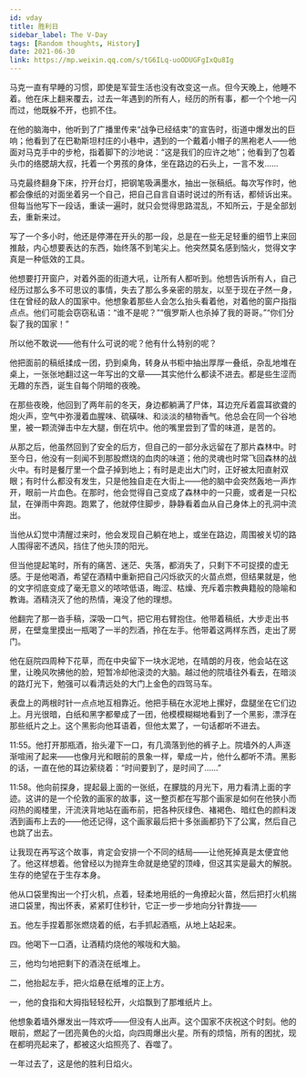```yaml
---
id: vday
title: 胜利日
sidebar_label: The V-Day
tags: [Random thoughts, History]
date: 2021-06-30
link: https://mp.weixin.qq.com/s/tG6ILq-uoODUGFgIxQu8Ig
---
```



<DocMetadataBanner frontMatter={frontMatter} />

马克一直有早睡的习惯，即使是军营生活也没有改变这一点。但今天晚上，他睡不着。他在床上翻来覆去，过去一年遇到的所有人，经历的所有事，都一个个地一闪而过，他既躲不开，也抓不住。

在他的脑海中，他听到了广播里传来“战争已经结束”的宣告时，街道中爆发出的巨响；他看到了在巴勒斯坦村庄的小巷中，遇到的一个戴着小帽子的黑袍老人——他面对马克手中的步枪，指着脚下的沙地说：“这是我们的应许之地”；他看到了包着头巾的络腮胡大叔，托着一个男孩的身体，坐在路边的石头上，一言不发……

马克最终翻身下床，拧开台灯，把钢笔吸满墨水，抽出一张稿纸。每次写作时，他都会像纸的对面坐着另一个自己，把自己自言自语时说过的所有话，都倾诉出来。但每当他写下一段话，重读一遍时，就只会觉得思路混乱，不知所云，于是全部划去，重新来过。

写了一个多小时，他还是停滞在开头的那一段，总是在一些无足轻重的细节上来回推敲，内心想要表达的东西，始终落不到笔尖上。他突然莫名感到恼火，觉得文字真是一种低效的工具。

他想要打开窗户，对着外面的街道大吼，让所有人都听到。他想告诉所有人，自己经历过那么多不可思议的事情，失去了那么多亲密的朋友，以至于现在孑然一身，住在曾经的敌人的国家中。他想象着那些人会怎么抬头看着他，对着他的窗户指指点点。他们可能会窃窃私语：“谁不是呢？”“俄罗斯人也杀掉了我的哥哥。”“你们分裂了我的国家！”

所以他不敢说——他有什么可说的呢？他有什么特别的呢？

他把面前的稿纸揉成一团，扔到桌角，转身从书柜中抽出厚厚一叠纸，杂乱地堆在桌上，一张张地翻过这一年写出的文章——其实他什么都读不进去。都是些生涩而无趣的东西，诞生自每个阴暗的夜晚。

在那些夜晚，他回到了两年前的冬天，身边都躺满了尸体，耳边充斥着震耳欲聋的炮火声，空气中弥漫着血腥味、硫磺味、和淡淡的植物香气。他总会在同一个谷地里，被一颗流弹击中左大腿，倒在坑中。他的嘴里尝到了雪的味道，是苦的。

从那之后，他虽然回到了安全的后方，但自己的一部分永远留在了那片森林中。时至今日，他没有一刻闻不到那股燃烧的血肉的味道；他的灵魂也时常飞回森林的战火中。有时是餐厅里一个盘子掉到地上；有时是走出大门时，正好被太阳直射双眼；有时什么都没有发生，只是他独自走在大街上——他的脑中会突然轰地一声炸开，眼前一片血色。在那时，他会觉得自己变成了森林中的一只鹿，或者是一只松鼠，在弹雨中奔跑。跑累了，他就停住脚步，静静看着血从自己身体上的孔洞中流出。

当他从幻觉中清醒过来时，他会发现自己躺在地上，或坐在路边，周围被关切的路人围得密不透风，挡住了他头顶的阳光。

但当他提起笔时，所有的痛苦、迷茫、失落，都消失了，只剩下不可捉摸的虚无感。于是他喝酒，希望在酒精中重新把自己闪烁欲灭的火苗点燃，但结果就是，他的文字彻底变成了毫无意义的哝哝低语，晦涩、枯燥、充斥着宗教典籍般的隐喻和教诲。酒精浇灭了他的热情，淹没了他的理想。

他翻完了那一沓手稿，深吸一口气，把它用右臂抱住。他带着稿纸，大步走出书房，在壁龛里摸出一瓶喝了一半的烈酒，拎在左手。他带着这两样东西，走出了房门。

他在庭院四周种下花草，而在中央留下一块水泥地，在晴朗的月夜，他会站在这里，让晚风吹拂他的脸，短暂冷却他滚烫的大脑。越过他的院墙往外看去，在暗淡的路灯光下，勉强可以看清远处的大门上金色的四驾马车。

表盘上的两根时针一点点地互相靠近。他把手稿在水泥地上摞好，盘腿坐在它们边上。月光很暗，白纸和黑字都晕成了一团，他模模糊糊地看到了一个黑影，漂浮在那些纸片之上。这个黑影向他耳语着，但他太累了，一句话都听不进去。

11:55。他打开那瓶酒，抬头灌下一口，有几滴落到他的裤子上。院墙外的人声逐渐喧闹了起来——也像月光和眼前的景象一样，晕成一片，他什么都听不清。黑影的话，一直在他的耳边萦绕着：“时间要到了，是时间了……”

11:58。他向前探身，提起最上面的一张纸，在朦胧的月光下，用力看清上面的字迹。这讲的是一个伦敦的画家的故事，这一整页都在写那个画家是如何在他狭小而闷热的阁楼里，汗流浃背地站在画布前，把各种灰绿色、褚褐色、暗红色的颜料泼洒到画布上去的——他还记得，这个画家最后把十多张画都扔下了公寓，然后自己也跳了出去。

让我现在再写这个故事，肯定会安排一个不同的结局——让他死掉真是太便宜他了。他这样想着。他曾经以为抛弃生命就是绝望的顶峰，但这其实是最大的解脱。生存的绝望在于生存本身。

他从口袋里掏出一个打火机，点着，轻柔地用纸的一角撩起火苗，然后把打火机揣进口袋里，掏出怀表，紧紧盯住秒针，它正一步一步地向分针靠拢——

五。他左手捏着那张燃烧着的纸，右手抓起酒瓶，从地上站起来。

四。他喝下一口酒，让酒精灼烧他的喉咙和大脑。

三，他均匀地把剩下的酒浇在纸堆上。

二，他抬起左手，把火焰悬在纸堆的正上方。

一，他的食指和大拇指轻轻松开，火焰飘到了那堆纸片上。

他想象着墙外爆发出一阵欢呼——但没有人出声。这个国家不庆祝这个时刻。他的眼前，燃起了一团亮黄色的火焰，向四周爆出火星。所有的烦恼，所有的困扰，现在都明亮起来了，都被这火焰照亮了、吞噬了。

一年过去了，这是他的胜利日焰火。

<Figure src="/img/docs/Stories/vday/JGibibkelET68KJTZ5RXSZroDu0DeDsuvI1td0VNEvhx6hgRk5zyB2HZuQPxu57lQCavlmWxvStG1pffrkgLibCnA.jpeg" />

